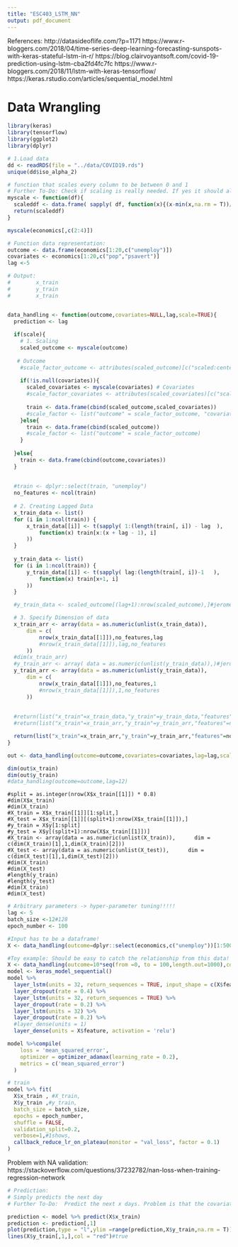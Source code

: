 ```yaml
---
title: "ESC403_LSTM_NN"
output: pdf_document
---
```


References:
http://datasideoflife.com/?p=1171
https://www.r-bloggers.com/2018/04/time-series-deep-learning-forecasting-sunspots-with-keras-stateful-lstm-in-r/
https://blog.clairvoyantsoft.com/covid-19-prediction-using-lstm-cba2fd4fc7fc
https://www.r-bloggers.com/2018/11/lstm-with-keras-tensorflow/
https://keras.rstudio.com/articles/sequential_model.html

############################################################################################
# Data Wrangling
############################################################################################

```r
library(keras)
library(tensorflow)
library(ggplot2)
library(dplyr)

# 1.Load data
dd <- readRDS(file = "../data/COVID19.rds")
unique(dd$iso_alpha_2)
```

```r
# function that scales every column to be between 0 and 1
# Further To-Do: Check if scaling is really needed. If yes it should also give the variables to rescale later!
myscale <- function(df){
  scaleddf <- data.frame( sapply( df, function(x){(x-min(x,na.rm = T))/(max(x,na.rm = T)-min(x,na.rm = T))} ))
  return(scaleddf)
}

myscale(economics[,c(2:4)])

```


```r
# Function data representation:
outcome <- data.frame(economics[1:20,c("unemploy")])
covariates <- economics[1:20,c("pop","psavert")]
lag <-5

# Output:
#        x_train
#        y_train
#        x_train


data_handling <- function(outcome,covariates=NULL,lag,scale=TRUE){
  prediction <- lag
  
  if(scale){
    # 1. Scaling
    scaled_outcome <- myscale(outcome)
  
   # Outcome
    #scale_factor_outcome <- attributes(scaled_outcome)[c("scaled:center","scaled:scale")]
    
    if(!is.null(covariates)){
      scaled_covariates <- myscale(covariates) # Covariates
      #scale_factor_covariates <- attributes(scaled_covariates)[c("scaled:center","scaled:scale")]
      
      train <- data.frame(cbind(scaled_outcome,scaled_covariates))
      #scale_factor <- list("outcome" = scale_factor_outcome, "covariates"=scale_factor_covariates)
    }else{
      train <- data.frame(cbind(scaled_outcome))
      #scale_factor <- list("outcome" = scale_factor_outcome)
    }
  
  }else{
    train <- data.frame(cbind(outcome,covariates))
  }
  
  
  #train <- dplyr::select(train, "unemploy")
  no_features <- ncol(train)
  
  # 2. Creating Lagged Data
  x_train_data <- list()
  for (i in 1:ncol(train)) {
      x_train_data[[i]] <- t(sapply( 1:(length(train[, i]) - lag  ),
          function(x) train[x:(x + lag - 1), i]
      ))
  }
  
  y_train_data <- list()
  for (i in 1:ncol(train)) {
      y_train_data[[i]] <- t(sapply( lag:(length(train[, i])-1   ),
          function(x) train[x+1, i]
      ))
  }

  #y_train_data <- scaled_outcome[(lag+1):nrow(scaled_outcome),]#jerome: Wanted to fit to several features and not just one!

  # 3. Specify Dimension of data
  x_train_arr <- array(data = as.numeric(unlist(x_train_data)),
      dim = c(
          nrow(x_train_data[[1]]),no_features,lag
          #nrow(x_train_data[[1]]),lag,no_features
      ))
  #dim(x_train_arr)
  #y_train_arr <- array( data = as.numeric(unlist(y_train_data)),)#jerome: Wanted to fit to several features and not just one!
  y_train_arr <- array(data = as.numeric(unlist(y_train_data)),
      dim = c(
          nrow(x_train_data[[1]]),no_features,1
          #nrow(x_train_data[[1]]),1,no_features
      ))
  
  
  #return(list("x_train"=x_train_data,"y_train"=y_train_data,"features"=no_features, "scale"=scale_factor))
  #return(list("x_train"=x_train_arr,"y_train"=y_train_arr,"features"=no_features, "scale"=scale_factor))

  return(list("x_train"=x_train_arr,"y_train"=y_train_arr,"features"=no_features))
}

out <- data_handling(outcome=outcome,covariates=covariates,lag=lag,scale=F)

dim(out$x_train)
dim(out$y_train)
#data_handling(outcome=outcome,lag=12)
```


```{}
#split = as.integer(nrow(X$x_train[[1]]) * 0.8)
#dim(X$x_train)
#dim(X_train)
#X_train = X$x_train[[1]][1:split,]
#X_test = X$x_train[[1]][(split+1):nrow(X$x_train[[1]]),]
#y_train = X$y[1:split]
#y_test = X$y[(split+1):nrow(X$x_train[[1]])]
#X_train <- array(data = as.numeric(unlist(X_train)),      dim = c(dim(X_train)[1],1,dim(X_train)[2]))
#X_test <- array(data = as.numeric(unlist(X_test)),      dim = c(dim(X_test)[1],1,dim(X_test)[2]))
#dim(X_train)
#dim(X_test)
#length(y_train)
#length(y_test)
#dim(X_train)
#dim(X_test)
```


```r
# Arbitrary parameters -> hyper-parameter tuning!!!!!
lag <- 5
batch_size <-12#128
epoch_number <- 100

#Input has to be a dataframe!
X <- data_handling(outcome=dplyr::select(economics,c("unemploy"))[1:500,],covariates = dplyr::select(economics,-c("date", "unemploy"))[1:500,],lag=lag,scale = T) #works with this!

#Toy example: Should be easy to catch the relationship from this data!
X <- data_handling(outcome=10*seq(from =0, to = 100,length.out=1000),covariates = c(rep(0,1000)),lag=lag,scale = F)
model <- keras_model_sequential()
model %>%
  layer_lstm(units = 32, return_sequences = TRUE, input_shape = c(X$features, lag)) %>% 
  layer_dropout(rate = 0.4) %>%
  layer_lstm(units = 32, return_sequences = TRUE) %>%
  layer_dropout(rate = 0.2) %>%
  layer_lstm(units = 32) %>%
  layer_dropout(rate = 0.2) %>%
  #layer_dense(units = 1)
  layer_dense(units = X$feature, activation = 'relu')

model %>%compile(
    loss = 'mean_squared_error',
    optimizer = optimizer_adamax(learning_rate = 0.2),
    metrics = c('mean_squared_error')
  )

# train
model %>% fit( 
  X$x_train , #X_train, 
  X$y_train ,#y_train, 
  batch_size = batch_size, 
  epochs = epoch_number, 
  shuffle = FALSE,
  validation_split=0.2,
  verbose=1,#1shows,
  callback_reduce_lr_on_plateau(monitor = "val_loss", factor = 0.1)
)

```
Problem with NA validation:
https://stackoverflow.com/questions/37232782/nan-loss-when-training-regression-network

```r
# Prediction:
# Simply predicts the next day
# Further To-Do:  Predict the next x days. Problem is that the covariates need also to be given!

prediction <- model %>% predict(X$x_train)
prediction <- prediction[,1]
plot(prediction,type = "l",ylim =range(prediction,X$y_train,na.rm = T))
lines(X$y_train[,1,],col = "red")#true
```


